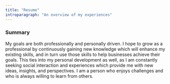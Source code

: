```yaml
---
title: "Resume"
introparagraph: "An overview of my experiences"
---
```


<h3 className="text-gray-900 text-lg mb-1 font-bold title-font">Summary</h3>

My goals are both professionally and personally driven. I hope to grow as a professional by continuously gaining new knowledge which will enhance my existing skills, and in turn use those skills to help businesses achieve their goals. This ties into my personal development as well, as I am constantly seeking social interaction and experiences which provide me with new ideas, insights, and perspectives. I am a person who enjoys challenges and who is always willing to learn from others.
